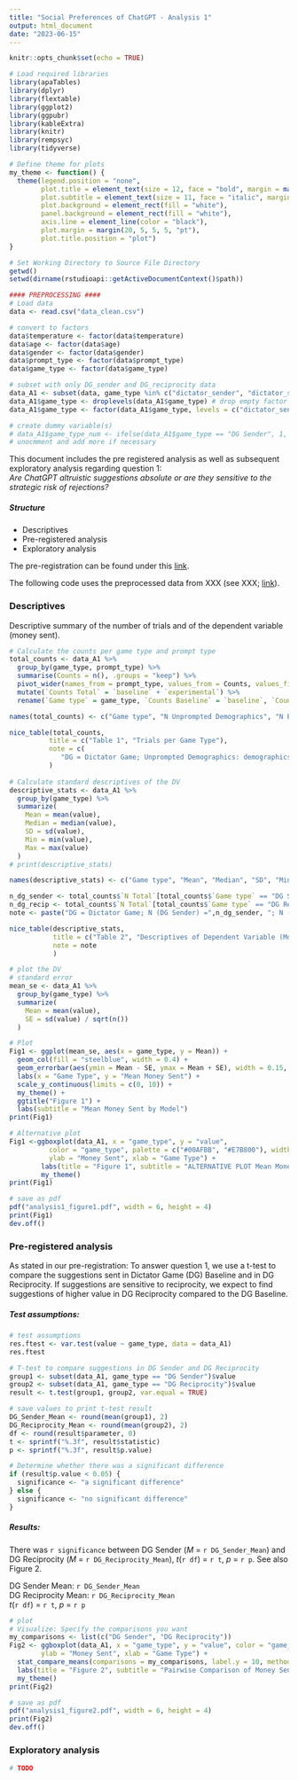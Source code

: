 ```yaml
---
title: "Social Preferences of ChatGPT - Analysis 1"
output: html_document
date: "2023-06-15" 
---
```


```r
knitr::opts_chunk$set(echo = TRUE)

# Load required libraries
library(apaTables)
library(dplyr)
library(flextable)
library(ggplot2)
library(ggpubr)
library(kableExtra)
library(knitr)
library(rempsyc)
library(tidyverse)

# Define theme for plots
my_theme <- function() {
  theme(legend.position = "none",
        plot.title = element_text(size = 12, face = "bold", margin = margin(b = 15)),
        plot.subtitle = element_text(size = 11, face = "italic", margin = margin(b = 15)),
        plot.background = element_rect(fill = "white"),
        panel.background = element_rect(fill = "white"),
        axis.line = element_line(color = "black"),
        plot.margin = margin(20, 5, 5, 5, "pt"),
        plot.title.position = "plot")
}

# Set Working Directory to Source File Directory
getwd()
setwd(dirname(rstudioapi::getActiveDocumentContext()$path))

#### PREPROCESSING ####
# Load data
data <- read.csv("data_clean.csv")

# convert to factors
data$temperature <- factor(data$temperature)
data$age <- factor(data$age)
data$gender <- factor(data$gender)
data$prompt_type <- factor(data$prompt_type)
data$game_type <- factor(data$game_type)

# subset with only DG_sender and DG_reciprocity data
data_A1 <- subset(data, game_type %in% c("dictator_sender", "dictator_sequential"))
data_A1$game_type <- droplevels(data_A1$game_type) # drop empty factor levels in subset_data
data_A1$game_type <- factor(data_A1$game_type, levels = c("dictator_sender", "dictator_sequential"), labels = c("DG Sender", "DG Reciprocity")) # rename levels for table

# create dummy variable(s)
# data_A1$game_type_num <- ifelse(data_A1$game_type == "DG Sender", 1, 0)
# unocmment and add more if necessary 

```

This document includes the pre registered analysis as well as subsequent exploratory analysis regarding question 1:  
*Are ChatGPT altruistic suggestions absolute or are they sensitive to the strategic risk of rejections?*

##### Structure
* Descriptives
* Pre-registered analysis
* Exploratory analysis

The pre-registration can be found under this [link](https://aspredicted.org/see_one.php).

The following code uses the preprocessed data from XXX (see XXX; [link](XXX)).

### Descriptives

Descriptive summary of the number of trials and of the dependent variable (money sent).

```r

# Calculate the counts per game type and prompt type
total_counts <- data_A1 %>%
  group_by(game_type, prompt_type) %>%
  summarise(Counts = n(), .groups = "keep") %>%
  pivot_wider(names_from = prompt_type, values_from = Counts, values_fill = 0) %>%
  mutate(`Counts Total` = `baseline` + `experimental`) %>%
  rename(`Game type` = game_type, `Counts Baseline` = `baseline`, `Counts Experimental` = `experimental`)

names(total_counts) <- c("Game type", "N Unprompted Demographics", "N Experimental", "N Total")

nice_table(total_counts,
          title = c("Table 1", "Trials per Game Type"),
          note = c(
             "DG = Dictator Game; Unprompted Demographics: demographics were not manipulated, Experimental: demographics of the person receiving the suggestion were manipulated")
          )
          
# Calculate standard descriptives of the DV
descriptive_stats <- data_A1 %>%
  group_by(game_type) %>%
  summarize(
    Mean = mean(value),
    Median = median(value),
    SD = sd(value),
    Min = min(value),
    Max = max(value)
  )
# print(descriptive_stats)

names(descriptive_stats) <- c("Game type", "Mean", "Median", "SD", "Min", "Max")

n_dg_sender <- total_counts$`N Total`[total_counts$`Game type` == "DG Sender"]
n_dg_recip <- total_counts$`N Total`[total_counts$`Game type` == "DG Reciprocity"]
note <- paste("DG = Dictator Game; N (DG Sender) =",n_dg_sender, "; N (DG Reciprocity) =", n_dg_recip)

nice_table(descriptive_stats, 
           title = c("Table 2", "Descriptives of Dependent Variable (Money sent by model)"),
           note = note
           )

# plot the DV
# standard error
mean_se <- data_A1 %>%
  group_by(game_type) %>%
  summarize(
    Mean = mean(value),
    SE = sd(value) / sqrt(n())
  )

# Plot
Fig1 <- ggplot(mean_se, aes(x = game_type, y = Mean)) +
  geom_col(fill = "steelblue", width = 0.4) +
  geom_errorbar(aes(ymin = Mean - SE, ymax = Mean + SE), width = 0.15, color = "black") +
  labs(x = "Game Type", y = "Mean Money Sent") +
  scale_y_continuous(limits = c(0, 10)) +
  my_theme() +
  ggtitle("Figure 1") +
  labs(subtitle = "Mean Money Sent by Model")
print(Fig1)

# Alternative plot
Fig1 <-ggboxplot(data_A1, x = "game_type", y = "value", 
          color = "game_type", palette = c("#00AFBB", "#E7B800"), width = 0.5,
          ylab = "Money Sent", xlab = "Game Type") +
        labs(title = "Figure 1", subtitle = "ALTERNATIVE PLOT Mean Money Sent by Model") +
        my_theme()
print(Fig1)

# save as pdf
pdf("analysis1_figure1.pdf", width = 6, height = 4)
print(Fig1)
dev.off()
```




### Pre-registered analysis

As stated in our pre-registration: 
To answer question 1, we use a t-test to compare the suggestions sent in Dictator Game (DG) Baseline and in DG Reciprocity. If suggestions are sensitive to reciprocity, we expect to find suggestions of higher value in DG Reciprocity compared to the DG Baseline.

##### Test assumptions:
```r

# test assumptions
res.ftest <- var.test(value ~ game_type, data = data_A1)
res.ftest

# T-test to compare suggestions in DG Sender and DG Reciprocity
group1 <- subset(data_A1, game_type == "DG Sender")$value
group2 <- subset(data_A1, game_type == "DG Reciprocity")$value
result <- t.test(group1, group2, var.equal = TRUE)

# save values to print t-test result
DG_Sender_Mean <- round(mean(group1), 2)
DG_Reciprocity_Mean <- round(mean(group2), 2)
df <- round(result$parameter, 0)
t <- sprintf("%.3f", result$statistic)
p <- sprintf("%.3f", result$p.value)

# Determine whether there was a significant difference
if (result$p.value < 0.05) {
  significance <- "a significant difference"
} else {
  significance <- "no significant difference"
}

```

##### Results:  

There was `r significance` between DG Sender (*M* = `r DG_Sender_Mean`) and DG Reciprocity (*M* = `r DG_Reciprocity_Mean`), *t*(`r df`) = `r t`, *p* = `r p`. See also Figure 2.


DG Sender Mean: `r DG_Sender_Mean`  
DG Reciprocity Mean: `r DG_Reciprocity_Mean`  
*t*(`r df`) = `r t`, *p* = `r p`


```r
# plot
# Visualize: Specify the comparisons you want
my_comparisons <- list(c("DG Sender", "DG Reciprocity"))
Fig2 <- ggboxplot(data_A1, x = "game_type", y = "value", color = "game_type", width = 0.5, palette = "jco",
        ylab = "Money Sent", xlab = "Game Type") +
  stat_compare_means(comparisons = my_comparisons, label.y = 10, method = "t.test")  +
  labs(title = "Figure 2", subtitle = "Pairwise Comparison of Money Sent DG Sender vs. DG Reciprocity") +
  my_theme()
print(Fig2)

# save as pdf
pdf("analysis1_figure2.pdf", width = 6, height = 4)
print(Fig2)
dev.off()
```

### Exploratory analysis

```r

# TODO


```

